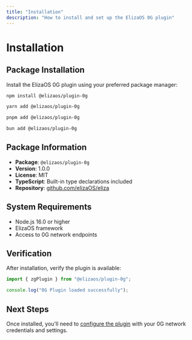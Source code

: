 ```yaml
---
title: "Installation"
description: "How to install and set up the ElizaOS 0G plugin"
---
```


# Installation

## Package Installation

Install the ElizaOS 0G plugin using your preferred package manager:

<CodeGroup>

```bash npm
npm install @elizaos/plugin-0g
```

```bash yarn
yarn add @elizaos/plugin-0g
```

```bash pnpm
pnpm add @elizaos/plugin-0g
```

```bash bun
bun add @elizaos/plugin-0g
```

</CodeGroup>

## Package Information

- **Package**: `@elizaos/plugin-0g`
- **Version**: 1.0.0
- **License**: MIT
- **TypeScript**: Built-in type declarations included
- **Repository**: [github.com/elizaOS/eliza](https://github.com/elizaOS/eliza)

## System Requirements

- Node.js 16.0 or higher
- ElizaOS framework
- Access to 0G network endpoints

## Verification

After installation, verify the plugin is available:

```javascript
import { zgPlugin } from "@elizaos/plugin-0g";

console.log("0G Plugin loaded successfully");
```

## Next Steps

Once installed, you'll need to [configure the plugin](/elizaos-plugin/configuration) with your 0G network credentials and settings.
